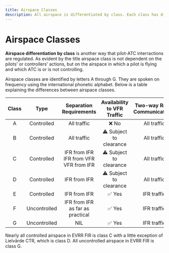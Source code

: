 ```yaml
---
title: Airspace Classes
description: All airspace is differentiated by class. Each class has different rules for all traffic to follow.
---
```


# Airspace Classes

**Airspace differentiation by class** is another way that pilot-ATC interractions are regulated. As evident by the title airspace class is not dependent on the pilots' or controllers' actions, but on the airspace in which a pilot is flying and which ATC is or is not controlling.

Airspace classes are identified by letters A through G. They are spoken on frequency using the international phonetic alphabet. Below is a table explaining the differences between airspace classes.

| Class |     Type     |             Separation Requirements              | Availability to VFR Traffic | Two-way Radio Communications |
| :---: | :----------: | :----------------------------------------------: | :-------------------------: | :--------------------------: |
|   A   |  Controlled  |                   All traffic                    |            ❌ No            |         All traffic          |
|   B   |  Controlled  |                   All traffic                    |   ⚠️ Subject to clearance   |         All traffic          |
|   C   |  Controlled  | IFR from IFR<br />IFR from VFR<br />VFR from IFR |   ⚠️ Subject to clearance   |         All traffic          |
|   D   |  Controlled  |                   IFR from IFR                   |   ⚠️ Subject to clearance   |         All traffic          |
|   E   |  Controlled  |                   IFR from IFR                   |           ✅ Yes            |         IFR traffic          |
|   F   | Uncontrolled |      IFR from IFR<br />as far as practical       |           ✅ Yes            |         IFR traffic          |
|   G   | Uncontrolled |                       NIL                        |           ✅ Yes            |         IFR traffic          |

Nearly all controlled airspace in EVRR FIR is class C with a little exception of Lielvārde CTR, which is class D. All uncontrolled airspace in EVRR FIR is class G.
